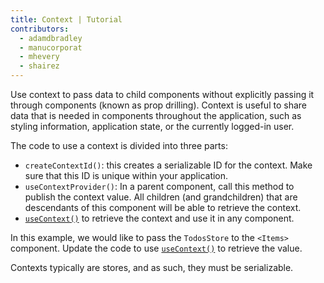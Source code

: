 ```yaml
---
title: Context | Tutorial
contributors:
  - adamdbradley
  - manucorporat
  - mhevery
  - shairez
---
```


Use context to pass data to child components without explicitly passing it through components (known as prop drilling). Context is useful to share data that is needed in components throughout the application, such as styling information, application state, or the currently logged-in user.

The code to use a context is divided into three parts:

- `createContextId()`: this creates a serializable ID for the context. Make sure that this ID is unique within your application.
- `useContextProvider()`: In a parent component, call this method to publish the context value. All children (and grandchildren) that are descendants of this component will be able to retrieve the context.
- [`useContext()`](/docs/(qwik)/components/context/index.mdx#usecontext) to retrieve the context and use it in any component.

In this example, we would like to pass the `TodosStore` to the `<Items>` component. Update the code to use [`useContext()`](/docs/(qwik)/components/context/index.mdx#usecontext) to retrieve the value.

Contexts typically are stores, and as such, they must be serializable.
